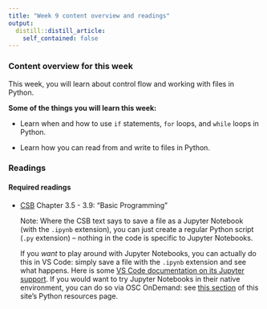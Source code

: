 ```yaml
---
title: "Week 9 content overview and readings"
output:
  distill::distill_article:
    self_contained: false
---
```


### Content overview for this week

This week, you will learn about control flow and working with files in Python.

**Some of the things you will learn this week:**

- Learn when and how to use `if` statements, `for` loops, and `while` loops in Python.

- Learn how you can read from and write to files in Python. 

### Readings

#### Required readings

- [CSB](https://library.ohio-state.edu/record=b8624007~S7)
  Chapter 3.5 - 3.9: "Basic Programming"

  Note: Where the CSB text says to save a file as a Jupyter Notebook
  (with the `.ipynb` extension),
  you can just create a regular Python script (`.py` extension) --
  nothing in the code is specific to Jupyter Notebooks.
  
  If you *want* to play around with Jupyter Notebooks,
  you can actually do this in VS Code:
  simply save a file with the `.ipynb` extension and see what happens.
  Here is some
  [VS Code documentation on its Jupyter support](https://code.visualstudio.com/docs/python/jupyter-support).
  If you would want to try Jupyter Notebooks in their native environment,
  you can do so via OSC OnDemand:
  see [this section](https://mcic-osu.github.io/pracs-sp21/w08_python-resources.html#jupyter-notebooks-jupyterlab) of this site's Python resources page.
